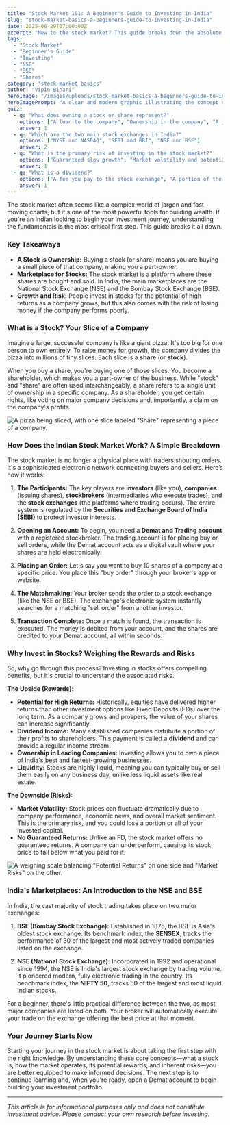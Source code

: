 ```yaml
---
title: "Stock Market 101: A Beginner's Guide to Investing in India"
slug: "stock-market-basics-a-beginners-guide-to-investing-in-india"
date: 2025-06-29T07:00:00Z
excerpt: "New to the stock market? This guide breaks down the absolute basics for Indian investors. Learn what stocks are, how the market works, why you should invest, and get to know the NSE and BSE."
tags:
  - "Stock Market"
  - "Beginner's Guide"
  - "Investing"
  - "NSE"
  - "BSE"
  - "Shares"
category: "stock-market-basics"
author: "Vipin Bihari"
heroImage: "/images/uploads/stock-market-basics-a-beginners-guide-to-investing-in-india/hero-image.jpg"
heroImagePrompt: "A clear and modern graphic illustrating the concept of stock market investing, with bull and bear symbols, stock charts, and Indian Rupee symbols, targeting beginner investors in India."
quiz:
  - q: "What does owning a stock or share represent?"
    options: ["A loan to the company", "Ownership in the company", "A job at the company"]
    answer: 1
  - q: "Which are the two main stock exchanges in India?"
    options: ["NYSE and NASDAQ", "SEBI and RBI", "NSE and BSE"]
    answer: 2
  - q: "What is the primary risk of investing in the stock market?"
    options: ["Guaranteed slow growth", "Market volatility and potential loss of capital", "Fixed low returns"]
    answer: 1
  - q: "What is a dividend?"
    options: ["A fee you pay to the stock exchange", "A portion of the company's profits paid to shareholders", "A type of tax on investments"]
    answer: 1
---
```


The stock market often seems like a complex world of jargon and fast-moving charts, but it's one of the most powerful tools for building wealth. If you're an Indian looking to begin your investment journey, understanding the fundamentals is the most critical first step. This guide breaks it all down.

### Key Takeaways
*   **A Stock is Ownership:** Buying a stock (or share) means you are buying a small piece of that company, making you a part-owner.
*   **Marketplace for Stocks:** The stock market is a platform where these shares are bought and sold. In India, the main marketplaces are the National Stock Exchange (NSE) and the Bombay Stock Exchange (BSE).
*   **Growth and Risk:** People invest in stocks for the potential of high returns as a company grows, but this also comes with the risk of losing money if the company performs poorly.

### What is a Stock? Your Slice of a Company

Imagine a large, successful company is like a giant pizza. It's too big for one person to own entirely. To raise money for growth, the company divides the pizza into millions of tiny slices. Each slice is a **share** (or **stock**).

When you buy a share, you're buying one of those slices. You become a shareholder, which makes you a part-owner of the business. While "stock" and "share" are often used interchangeably, a share refers to a single unit of ownership in a specific company. As a shareholder, you get certain rights, like voting on major company decisions and, importantly, a claim on the company's profits.

![A pizza being sliced, with one slice labeled "Share" representing a piece of a company.](/images/uploads/stock-market-basics-a-beginners-guide-to-investing-in-india/what-is-a-stock.png)

### How Does the Indian Stock Market Work? A Simple Breakdown

The stock market is no longer a physical place with traders shouting orders. It's a sophisticated electronic network connecting buyers and sellers. Here’s how it works:

1.  **The Participants:** The key players are **investors** (like you), **companies** (issuing shares), **stockbrokers** (intermediaries who execute trades), and the **stock exchanges** (the platforms where trading occurs). The entire system is regulated by the **Securities and Exchange Board of India (SEBI)** to protect investor interests.

2.  **Opening an Account:** To begin, you need a **Demat and Trading account** with a registered stockbroker. The trading account is for placing buy or sell orders, while the Demat account acts as a digital vault where your shares are held electronically.

3.  **Placing an Order:** Let's say you want to buy 10 shares of a company at a specific price. You place this "buy order" through your broker's app or website.

4.  **The Matchmaking:** Your broker sends the order to a stock exchange (like the NSE or BSE). The exchange's electronic system instantly searches for a matching "sell order" from another investor.

5.  **Transaction Complete:** Once a match is found, the transaction is executed. The money is debited from your account, and the shares are credited to your Demat account, all within seconds.

### Why Invest in Stocks? Weighing the Rewards and Risks

So, why go through this process? Investing in stocks offers compelling benefits, but it's crucial to understand the associated risks.

**The Upside (Rewards):**

*   **Potential for High Returns:** Historically, equities have delivered higher returns than other investment options like Fixed Deposits (FDs) over the long term. As a company grows and prospers, the value of your shares can increase significantly.
*   **Dividend Income:** Many established companies distribute a portion of their profits to shareholders. This payment is called a **dividend** and can provide a regular income stream.
*   **Ownership in Leading Companies:** Investing allows you to own a piece of India's best and fastest-growing businesses.
*   **Liquidity:** Stocks are highly liquid, meaning you can typically buy or sell them easily on any business day, unlike less liquid assets like real estate.

**The Downside (Risks):**

*   **Market Volatility:** Stock prices can fluctuate dramatically due to company performance, economic news, and overall market sentiment. This is the primary risk, and you could lose a portion or all of your invested capital.
*   **No Guaranteed Returns:** Unlike an FD, the stock market offers no guaranteed returns. A company can underperform, causing its stock price to fall below what you paid for it.

![A weighing scale balancing "Potential Returns" on one side and "Market Risks" on the other.](/images/uploads/stock-market-basics-a-beginners-guide-to-investing-in-india/risk-vs-return.png)

### India's Marketplaces: An Introduction to the NSE and BSE

In India, the vast majority of stock trading takes place on two major exchanges:

1.  **BSE (Bombay Stock Exchange):** Established in 1875, the BSE is Asia's oldest stock exchange. Its benchmark index, the **SENSEX**, tracks the performance of 30 of the largest and most actively traded companies listed on the exchange.

2.  **NSE (National Stock Exchange):** Incorporated in 1992 and operational since 1994, the NSE is India's largest stock exchange by trading volume. It pioneered modern, fully electronic trading in the country. Its benchmark index, the **NIFTY 50**, tracks 50 of the largest and most liquid Indian stocks.

For a beginner, there's little practical difference between the two, as most major companies are listed on both. Your broker will automatically execute your trade on the exchange offering the best price at that moment.

### Your Journey Starts Now

Starting your journey in the stock market is about taking the first step with the right knowledge. By understanding these core concepts—what a stock is, how the market operates, its potential rewards, and inherent risks—you are better equipped to make informed decisions. The next step is to continue learning and, when you're ready, open a Demat account to begin building your investment portfolio.

***

*This article is for informational purposes only and does not constitute investment advice. Please conduct your own research before investing.*